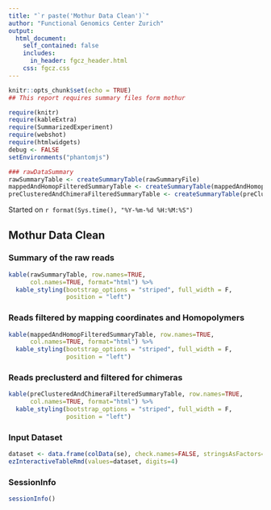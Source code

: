 ```yaml
---
title: "`r paste('Mothur Data Clean')`"
author: "Functional Genomics Center Zurich"
output: 
  html_document:
    self_contained: false
    includes:
      in_header: fgcz_header.html
    css: fgcz.css
---
```


```r
knitr::opts_chunk$set(echo = TRUE)
## This report requires summary files form mothur

require(knitr)
require(kableExtra)
require(SummarizedExperiment)
require(webshot)
require(htmlwidgets)
debug <- FALSE
setEnvironments("phantomjs")
```

```r
### rawDataSummary 
rawSummaryTable <- createSummaryTable(rawSummaryFile)
mappedAndHomopFilteredSummaryTable <- createSummaryTable(mappedAndHomopFilteredSummaryFile)
preClusteredAndChimeraFilteredSummaryTable <- createSummaryTable(preClusteredAndChimeraFilteredSummaryFile)
```

Started on `r format(Sys.time(), "%Y-%m-%d %H:%M:%S")`

## Mothur Data Clean {.tabset}

### Summary of the raw reads
```r
kable(rawSummaryTable, row.names=TRUE, 
      col.names=TRUE, format="html") %>%
  kable_styling(bootstrap_options = "striped", full_width = F,
                position = "left")
```

### Reads filtered by mapping coordinates and Homopolymers
```r
kable(mappedAndHomopFilteredSummaryTable, row.names=TRUE, 
      col.names=TRUE, format="html") %>%
  kable_styling(bootstrap_options = "striped", full_width = F,
                position = "left")
```

### Reads preclusterd and filtered for chimeras
```r
kable(preClusteredAndChimeraFilteredSummaryTable, row.names=TRUE, 
      col.names=TRUE, format="html") %>%
  kable_styling(bootstrap_options = "striped", full_width = F,
                position = "left")
```

### Input Dataset
```r
dataset <- data.frame(colData(se), check.names=FALSE, stringsAsFactors=FALSE)
ezInteractiveTableRmd(values=dataset, digits=4)
```

### SessionInfo
```r
sessionInfo()
```
